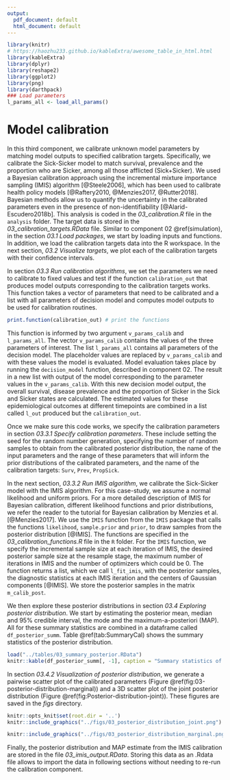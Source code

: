 ---
output:
  pdf_document: default
  html_document: default
---
```{r, include = FALSE, warning = FALSE}
library(knitr)
# https://haozhu233.github.io/kableExtra/awesome_table_in_html.html
library(kableExtra)
library(dplyr)
library(reshape2)
library(ggplot2)
library(png)
library(darthpack)
### Load parameters
l_params_all <- load_all_params()
```

# Model calibration {#calibration}

In this third component, we calibrate unknown model parameters by matching model outputs to specified calibration targets. Specifically, we calibrate the Sick-Sicker model to match survival, prevalence and the proportion who are Sicker, among all those afflicted (Sick+Sicker). We used a Bayesian calibration approach using the incremental mixture importance sampling (IMIS) algorithm [@Steele2006], which has been used to calibrate health policy models [@Raftery2010, @Menzies2017, @Rutter2018]. Bayesian methods allow us to quantify the uncertainty in the calibrated parameters even in the presence of non-identifiability [@Alarid-Escudero2018b]. This analysis is coded in the *03_calibration.R* file in the `analysis` folder. The target data is stored in the *03_calibration_targets.RData* file. Similar to component 02 \@ref(simulation), in the section _03.1 Load packages_, we start by loading inputs and functions. In addition, we load the calibration targets data into the R workspace. In the next section, _03.2 Visualize targets_, we plot each of the calibration targets with their confidence intervals.

In section _03.3 Run calibration algorithms_, we set the parameters we need to calibrate to fixed values and test if the function `calibration_out` that produces model outputs corresponding to the calibration targets works. This function takes a vector of parameters that need to be calibrated and a list with all parameters of decision model and computes model outputs to be used for calibration routines.

```{r}
print.function(calibration_out) # print the functions
```

This function is informed by two argument `v_params_calib` and `l_params_all`. The vector `v_params_calib` contains the values of the three parameters of interest. The list `l_params_all` contains all parameters of the decision model. The placeholder values are replaced by `v_params_calib` and with these values the model is evaluated. Model evaluation takes place by running the `decision_model` function, described in component 02. The result in a new list with output of the model corresponding to the parameter values in the `v_params_calib`. With this new decision model output, the overall survival, disease prevalence and the proportion of Sicker in the Sick and Sicker states are calculated. The estimated values for these epidemiological outcomes at different timepoints are combined in a list called `l_out` produced but the `calibration_out`. 

Once we make sure this code works, we specify the calibration parameters in section _03.3.1 Specify calibration parameters_. These include setting the seed for the random number generation, specifying the number of random samples to obtain from the calibrated posterior distribution, the name of the input parameters and the range of these parameters that will inform the prior distributions of the calibrated parameters, and the name of the calibration targets: `Surv`, `Prev`, `PropSick`.

In the next section, _03.3.2 Run IMIS algorithm_, we calibrate the Sick-Sicker model with the IMIS algorithm. For this case-study, we assume a normal likelihood and uniform priors. For a more detailed description of IMIS for Bayesian calibration, different likelihood functions and prior distributions, we refer the reader to the tutorial for Bayesian calibration by Menzies et al. [@Menzies2017]. We use the `IMIS` function from the `IMIS` package that calls the functions `likelihood`, `sample.prior` and `prior`, to draw samples from the posterior distribution [@IMIS]. The functions are specified in the *03_calibration_functions.R* file in the `R` folder. For the `IMIS` function, we specify the incremental sample size at each iteration of IMIS, the desired posterior sample size at the resample stage, the maximum number of iterations in IMIS and the number of optimizers which could be 0. The function returns a list, which we call `l_fit_imis`, with the posterior samples, the diagnostic statistics at each IMIS iteration and the centers of Gaussian components [@IMIS]. We store the posterior samples in the matrix `m_calib_post`. 

We then explore these posterior distributions in section _03.4 Exploring posterior distribution_. We start by estimating the posterior mean, median and 95% credible interval, the mode and the maximum-a-posteriori (MAP). All for these summary statistics are combined in a dataframe called `df_posterior_summ`. Table \@ref(tab:SummaryCal) shows the summary statistics of the posterior distribution. 
```{r SummaryCal, eval = TRUE, echo = FALSE, message=F, warning=F, cache=F}
load("../tables/03_summary_posterior.RData")
knitr::kable(df_posterior_summ[, -1], caption = "Summary statistics of the posterior distribution", format = "latex") # create a table 
``` 

In section _03.4.2 Visualization of posterior distribution_, we generate a pairwise scatter plot of the calibrated parameters (Figure \@ref(fig:03-posterior-distribution-marginal)) and a 3D scatter plot of the joint posterior distribution (Figure \@ref(fig:Posterior-distribution-joint)). These figures are saved in the *figs* directory.

```{r Posterior-distribution-joint, out.width='100%', fig.cap='Joint posterior distribution', echo=FALSE}
knitr::opts_knit$set(root.dir = '..')
knitr::include_graphics("../figs/03_posterior_distribution_joint.png")
```

```{r 03-posterior-distribution-marginal, fig.cap="Pairwise posterior distribution of calibrated parameters", out.width='100%', echo = FALSE}
knitr::include_graphics("../figs/03_posterior_distribution_marginal.png")
```

Finally, the posterior distribution and MAP estimate from the IMIS calibration are stored in the file *03_imis_output.RData*. Storing this data as an .Rdata file allows to import the data in following sections without needing to re-run the calibration component. 
